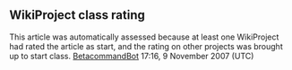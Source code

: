 <article id="6975705" title=Talk:Amritha Express>
	<talkpage id="6975705" title="Talk:Amritha Express">
{{WikiProject India|class=start|importance=low|railways=yes|railways-importance=low|image-needed=yes|assess-date=May 2012}}
{{WikiProject Trains|class=start|passenger=yes|importance=low|unref=yes|imageneeded=yes|mapneeded=yes}}
== WikiProject class rating==
This article was automatically assessed because at least one WikiProject had rated the article as start, and the rating on other projects was brought up to start class. [[User:BetacommandBot|BetacommandBot]] 17:16, 9 November 2007 (UTC)
	</talkpage>
</article>